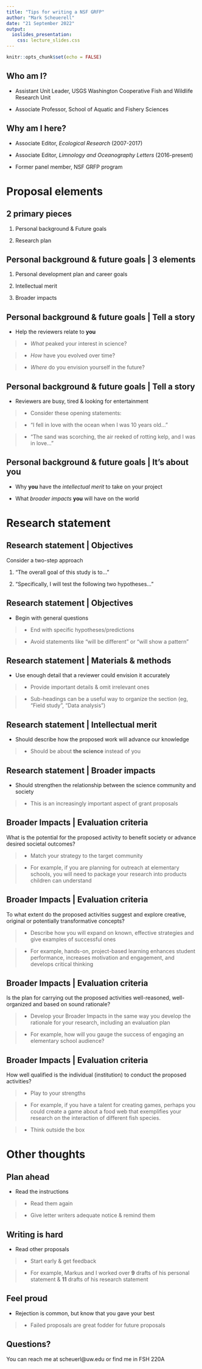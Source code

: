 ```yaml
---
title: "Tips for writing a NSF GRFP"
author: "Mark Scheuerell"
date: "21 September 2022"
output:
  ioslides_presentation:
    css: lecture_slides.css
---
```


```r
knitr::opts_chunk$set(echo = FALSE)
```

## Who am I?

* Assistant Unit Leader, USGS Washington Cooperative Fish and Wildlife Research Unit

* Associate Professor, School of Aquatic and Fishery Sciences


## Why am I here?

* Associate Editor, _Ecological Research_ (2007-2017)

* Associate Editor, _Limnology and Oceanography Letters_ (2016-present)

* Former panel member, NSF GRFP program


# Proposal elements


## 2 primary pieces

1. Personal background & Future goals

2. Research plan


## Personal background & future goals | 3 elements

1. Personal development plan and career goals

2. Intellectual merit

3. Broader impacts


## Personal background & future goals | Tell a story

* Help the reviewers relate to **you**

> - _What_ peaked your interest in science?

> - _How_ have you evolved over time?

> - _Where_ do you envision yourself in the future?


## Personal background & future goals | Tell a story

* Reviewers are busy, tired & looking for entertainment

> - Consider these opening statements:

> - "I fell in love with the ocean when I was 10 years old..."

> - "The sand was scorching, the air reeked of rotting kelp, and I was in love..."


## Personal background & future goals | It's about you

* Why **you** have the _intellectual merit_ to take on your project

* What _broader impacts_ **you** will have on the world


# Research statement


## Research statement | Objectives

Consider a two-step approach

1. "The overall goal of this study is to..."  

2. "Specifically, I will test the following two hypotheses..."


## Research statement | Objectives

* Begin with general questions

> - End with specific hypotheses/predictions

> - Avoid statements like "will be different" or "will show a pattern"


## Research statement | Materials & methods

* Use enough detail that a reviewer could envision it accurately

> - Provide important details & omit irrelevant ones

> - Sub-headings can be a useful way to organize the section (eg, "Field study", "Data analysis")


## Research statement | Intellectual merit

* Should describe how the proposed work will advance our knowledge

> - Should be about **the science** instead of you


## Research statement | Broader impacts

* Should strengthen the relationship between the science community and society

> - This is an increasingly important aspect of grant proposals


## Broader Impacts | Evaluation criteria

What is the potential for the proposed activity to benefit society or advance desired societal outcomes?

> - Match your strategy to the target community

> - For example, if you are planning for outreach at elementary schools, you will need to package your research into products children can understand


## Broader Impacts | Evaluation criteria

To what extent do the proposed activities suggest and explore creative, original or potentially transformative concepts?

> - Describe how you will expand on known, effective strategies and give examples of successful ones

> - For example, hands-on, project-based learning enhances student performance, increases motivation and engagement, and develops critical thinking


## Broader Impacts | Evaluation criteria

Is the plan for carrying out the proposed activities well-reasoned, well-organized and based on sound rationale?

> - Develop your Broader Impacts in the same way you develop the rationale for your research, including an evaluation plan

> - For example, how will you gauge the success of engaging an elementary school audience?


## Broader Impacts | Evaluation criteria

How well qualified is the individual (institution) to conduct the proposed activities?

> - Play to your strengths

> - For example, if you have a talent for creating games, perhaps you could create a game about a food web that exemplifies your research on the interaction of different fish species.

> - Think outside the box


# Other thoughts


## Plan ahead

* Read the instructions

> - Read them again

> - Give letter writers adequate notice & remind them


## Writing is hard

* Read other proposals

> - Start early & get feedback

> - For example, Markus and I worked over **9** drafts of his personal statement & **11** drafts of his research statement


## Feel proud

* Rejection is common, but know that you gave your best

> - Failed proposals are great fodder for future proposals


## Questions?

You can reach me at scheuerl@uw.edu or find me in FSH 220A

